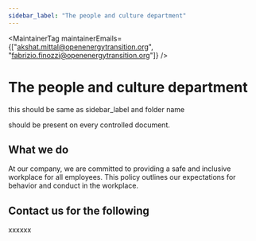 ```yaml
---
sidebar_label: "The people and culture department"
---
```



<MaintainerTag maintainerEmails={["akshat.mittal@openenergytransition.org", "fabrizio.finozzi@openenergytransition.org"]} />

# The people and culture department
this should be same as sidebar_label and folder name

<ControlledDocBanner />

should be present on every controlled document.

## What we do

At our company, we are committed to providing a safe and inclusive workplace for all employees. This policy outlines our expectations for behavior and conduct in the workplace.

## Contact us for the following

xxxxxx
